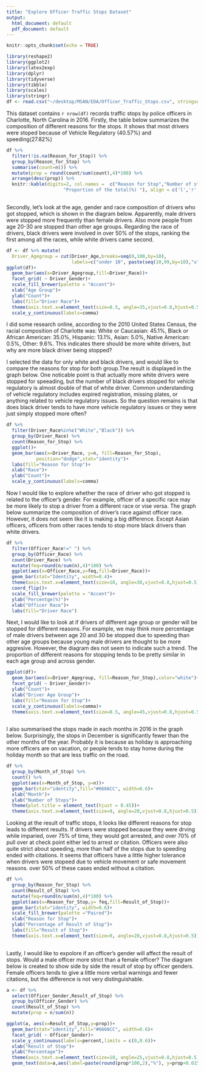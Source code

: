```yaml
---
title: "Explore Officer Traffic Stops Dataset"
output:
  html_document: default
  pdf_document: default
---
```


```r
knitr::opts_chunk$set(echo = TRUE)
```

```r
library(reshape2)
library(ggplot2)
library(latex2exp)
library(dplyr)
library(tidyverse)
library(tibble)
library(scales)
library(stringr)
df <- read.csv("~/desktop/MSAN/EDA/Officer_Traffic_Stops.csv", stringsAsFactors = F)
```

This dataset contains `r nrow(df)` records traffic stops by police officers in Charlotte, North Carolina in 2016. 
Firstly, the table below summarizes the composition of different reasons for the stops. It shows that most drivers were stoped because of Vehicle Regulatory (40.57%) and speeding(27.82%)

```r
df %>%
  filter(!is.na(Reason_for_Stop)) %>% 
  group_by(Reason_for_Stop) %>% 
  summarise(count=n()) %>% 
  mutate(prop = round(count/sum(count),4)*100) %>% 
  arrange(desc(prop)) %>% 
  knitr::kable(digits=2, col.names =  c("Reason for Stop","Number of stops",
                     "Proportion of the total(%) "), align = c('l','r','r'))
  
```

Secondly, let's look at the age, gender and race composition of drivers who got stopped, which is shown in the diagram below. Apparently, male drivers were stopped more frequently than female drivers. Also more people from age 20-30 are stopped than other age groups. Regarding the race of drivers, black drivers were involved in over 50% of the stops, ranking the first among all the races, while white drivers came second.  


```r
df <- df %>% mutate(
  Driver_Agegroup = cut(Driver_Age,breaks=seq(0,100,by=10),
                        labels=c("under 10", paste(seq(10,99,by=10),"s",sep=""))))
ggplot(df)+
  geom_bar(aes(x=Driver_Agegroup,fill=Driver_Race))+
  facet_grid( ~ Driver_Gender)+
  scale_fill_brewer(palette = "Accent")+
  xlab("Age Group")+
  ylab("Count")+
  labs(fill="Driver Race")+
  theme(axis.text.x=element_text(size=8.5, angle=35,vjust=0.8,hjust=0.5))+
  scale_y_continuous(labels=comma)
```
  
  
I did some research online, according to the 2010 United States Census, the racial composition of Charlotte was: White or Caucasian: 45.1%, Black or African American: 35.0%, Hispanic: 13.1%, Asian: 5.0%, Native American: 0.5%, Other: 9.6%. This indicates there should be more white drivers, but why are more black driver being stopped?  
  
I selected the data for only white and black drivers, and would like to compare the reasons for stop for both group.The result is displayed in the graph below. One noticable point is that actually more white drivers were stopped for speeading, but the number of black drivers stopped for vehicle regulatory is almost double of that of white driver. Common understanding of vehicle regulatory includes expired registration, missing plates, or anything related to vehicle regulatory issues. So the question remains is that does black driver tends to have more vehicle regulatory issues or they were just simply stopped more often?  

```r

df %>% 
  filter(Driver_Race%in%c("White","Black")) %>% 
  group_by(Driver_Race) %>% 
  count(Reason_for_Stop) %>% 
  ggplot()+
  geom_bar(aes(x=Driver_Race, y=n, fill=Reason_for_Stop),
           position="dodge",stat="identity")+
  labs(fill="Reason for Stop")+
  xlab("Race")+
  ylab("Count")+
  scale_y_continuous(labels=comma)

```

Now I would like to explore whether the race of driver who got stopped is related to the officer's gender. For example, officer of a specific race may be more likely to stop a driver from a different race or vise versa. The graph below summarize the composition of driver's race against officer race. However, it does not seem like it is making a big difference. Except Asian officers, officers from other races tends to stop more black drivers than white drivers.

```r
df %>% 
  filter(Officer_Race!=" ") %>% 
  group_by(Officer_Race) %>% 
  count(Driver_Race) %>% 
  mutate(feq=round(n/sum(n),4)*100) %>% 
  ggplot(aes(x=Officer_Race,y=feq,fill=Driver_Race))+
  geom_bar(stat="Identity", width=0.4)+
  theme(axis.text.x=element_text(size=10, angle=30,vjust=0.8,hjust=0.5))+
  coord_flip()+
  scale_fill_brewer(palette = "Accent")+
  ylab("Percentge(%)")+
  xlab("Officer Race")+
  labs(fill="Driver Race")

```

Next, I would like to look at if drivers of different age group or gender will be stopped for different reasons. For example, we may think more percentage of male drivers between age 20 and 30 be stopped due to speeding than other age groups because young male drivers are thought to be more aggresive. However, the diagram des not seem to indicate such a trend. The proportion of different reasons for stopping tends to be pretty similar in each age group and across gender.
```r
ggplot(df)+
  geom_bar(aes(x=Driver_Agegroup, fill=Reason_for_Stop),color="white")+
  facet_grid( ~ Driver_Gender)+
  ylab("Count")+
  xlab("Driver Age Group")+
  labs(fill="Reason for Stop")+
  scale_y_continuous(labels=comma)+
  theme(axis.text.x=element_text(size=8.5, angle=45,vjust=0.8,hjust=0.5))
  
```



I also summarised the stops made in each months in 2016 in the graph below. Surprisingly, the stops in December is significantly fewer than the other months of the year. Probably it is because as holiday is approaching more officers are on vacation, or people tends to stay home during the holiday month so that are less traffic on the road.
```r
df %>%
  group_by(Month_of_Stop) %>% 
  count() %>% 
  ggplot(aes(x=Month_of_Stop, y=n))+
  geom_bar(stat="identity",fill="#6666CC", width=0.6)+
  xlab("Month")+
  ylab("Number of Stops")+
  theme(plot.title = element_text(hjust = 0.45))+
  theme(axis.text.x=element_text(size=9, angle=20,vjust=0.8,hjust=0.5))
```

Looking at the result of traffic stops, it looks like different reasons for stop leads to different results. If drivers were stopped because they were drving while imparied, over 75% of time, they would got arrested, and over 70% of pull over at check point either led to arrest or citation. Officers were also quite strict about speeding, more than half of the stops due to speeding ended with citations. It seems that officers have a little higher tolerance when drivers were stopeed due to vehicle movement or safe movement reasons. over 50% of these cases ended without a citation. 
```r
df %>% 
  group_by(Reason_for_Stop) %>% 
  count(Result_of_Stop) %>% 
  mutate(feq=round(n/sum(n),4)*100) %>% 
  ggplot(aes(x=Reason_for_Stop,y= feq,fill=Result_of_Stop))+
  geom_bar(stat="identity", width=0.6)+
  scale_fill_brewer(palette ="Paired")+
  xlab("Reason for Stop")+
  ylab("Percentage of Result of Stop")+
  labs(fill="Result of Stop")+
  theme(axis.text.x=element_text(size=9, angle=20,vjust=0.8,hjust=0.5))
  
```

Lastly, I would like to expolore if an officer's gender will affect the result of stops. Would a male officer more strict than a female officer? The diagram below is created to show side by side the result of stop by officer genders. Female officers tends to give a little more verbal warnings and fewer citations, but the difference is not very distinguishable.
```r
a <- df %>% 
  select(Officer_Gender,Result_of_Stop) %>% 
  group_by(Officer_Gender) %>% 
  count(Result_of_Stop) %>% 
  mutate(prop = n/sum(n))

ggplot(a, aes(x=Result_of_Stop,y=prop))+
  geom_bar(stat="identity",fill="#6666CC", width=0.6)+
  facet_grid( ~ Officer_Gender)+
  scale_y_continuous(labels=percent,limits = c(0,0.6))+
  xlab("Result of Stop")+
  ylab("Percentage")+
  theme(axis.text.x=element_text(size=10, angle=25,vjust=0.8,hjust=0.5))+
  geom_text(data=a,aes(label=paste(round(prop*100,2),"%"), y=prop+0.015),size=3.5)
  
```





